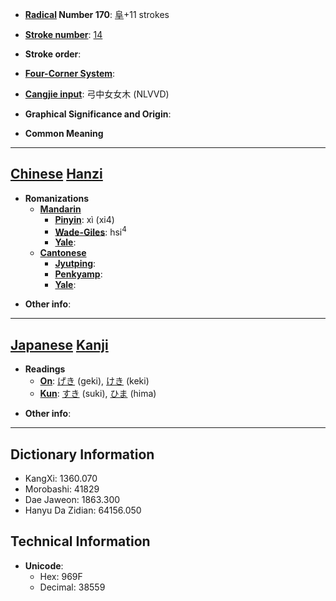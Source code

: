 * '''[[Wiktionary:Chinese radical index| Radical]] Number 170''': [[Wiktionary:Chinese radical index 阜|阜]]+11 strokes

* '''[[Wiktionary:Chinese total strokes index|Stroke number]]''': [[Wiktionary:Chinese total strokes index 14|14]]

* '''Stroke order''': 

* '''[[Wiktionary:Chinese four corner index|Four-Corner System]]''': 

* '''[[Wiktionary:Chinese Cangjie index|Cangjie input]]''': 弓中女女木 (NLVVD)

* '''Graphical Significance and Origin''': 

* '''Common Meaning'''

----

== [[Chinese]] [[Hanzi]] ==

* '''Romanizations'''
** '''[[Mandarin]]'''
*** '''[[Pinyin]]''': xì (xi4)
*** '''[[Wade-Giles]]''': hsi<sup>4</sup>
*** '''[[Yale]]''': 
** '''[[Cantonese]]'''
*** '''[[Jyutping]]''':
*** '''[[Penkyamp]]''': 
*** '''[[Yale]]''': 

* '''Other info''': 

----

== [[Japanese]] [[Kanji]] ==

* '''Readings'''
** '''[[On]]''': [[げき]] (geki), [[けき]] (keki)
** '''[[Kun]]''': [[すき]] (suki), [[ひま]] (hima)

* '''Other info''':  

----

== Dictionary Information ==

* KangXi: 1360.070
* Morobashi: 41829
* Dae Jaweon: 1863.300
* Hanyu Da Zidian: 64156.050

== Technical Information ==

* '''Unicode''':
** Hex: 969F
** Decimal: 38559